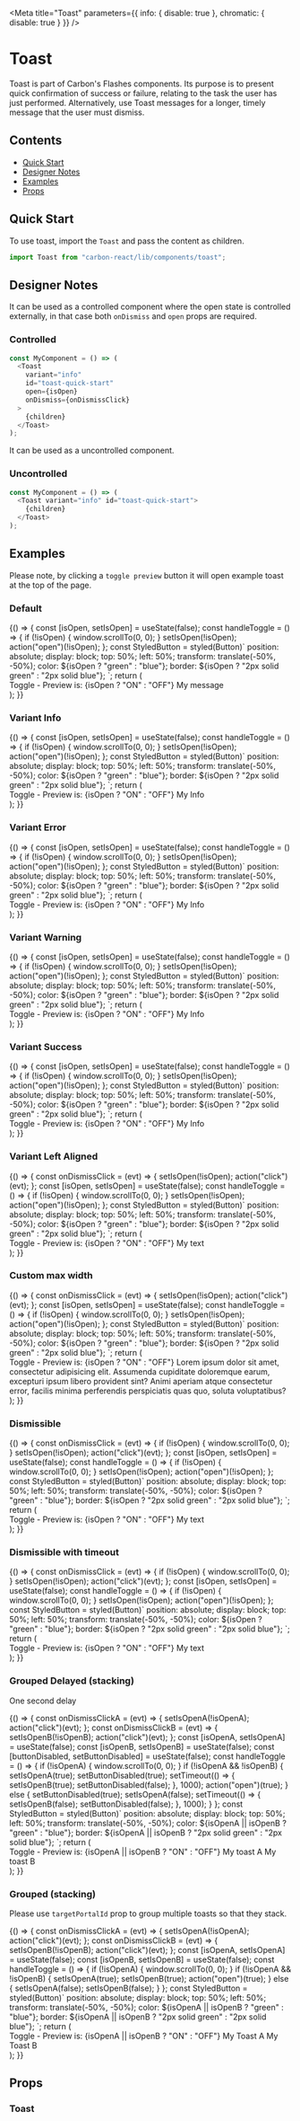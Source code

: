 
<Meta
  title="Toast"
  parameters={{ info: { disable: true }, chromatic: { disable: true } }}
/>

# Toast

Toast is part of Carbon's Flashes components.
Its purpose is to present quick confirmation of success or failure, relating to the task the user has just performed. Alternatively, use Toast messages for a longer, timely message that the user must dismiss.

## Contents

- [Quick Start](#quick-start)
- [Designer Notes](#designer-notes)
- [Examples](#examples)
- [Props](#props)

## Quick Start

To use toast, import the `Toast` and pass the content as children.

```javascript
import Toast from "carbon-react/lib/components/toast";
```

## Designer Notes

It can be used as a controlled component where the open state is controlled externally,
in that case both `onDismiss` and `open` props are required.

### Controlled

```javascript
const MyComponent = () => (
  <Toast
    variant="info"
    id="toast-quick-start"
    open={isOpen}
    onDismiss={onDismissClick}
  >
    {children}
  </Toast>
);
```

It can be used as a uncontrolled component.

### Uncontrolled

```javascript
const MyComponent = () => (
  <Toast variant="info" id="toast-quick-start">
    {children}
  </Toast>
);
```

## Examples

Please note, by clicking a `toggle preview` button it will open example toast at the top of the page.

### Default

<Preview>
  <Story name="default" parameters={{ info: { disable: true } }}>
    {() => {
      const [isOpen, setIsOpen] = useState(false);
      const handleToggle = () => {
        if (!isOpen) {
          window.scrollTo(0, 0);
        }
        setIsOpen(!isOpen);
        action("open")(!isOpen);
      };
      const StyledButton = styled(Button)`
        position: absolute;
        display: block;
        top: 50%;
        left: 50%;
        transform: translate(-50%, -50%);
        color: ${isOpen ? "green" : "blue"};
        border: ${isOpen ? "2px solid green" : "2px solid blue"};
      `;
      return (
        <div id="wrapper-default">
          <StyledButton id="button-default" key="button" onClick={handleToggle}>
            Toggle - Preview is: {isOpen ? "ON" : "OFF"}
          </StyledButton>
          <Toast id="toast-default" variant="success" open={isOpen}>
            My message
          </Toast>
        </div>
      );
    }}
  </Story>
</Preview>

### Variant Info

<Preview>
  <Story name="variant-info" parameters={{ info: { disable: true } }}>
    {() => {
      const [isOpen, setIsOpen] = useState(false);
      const handleToggle = () => {
        if (!isOpen) {
          window.scrollTo(0, 0);
        }
        setIsOpen(!isOpen);
        action("open")(!isOpen);
      };
      const StyledButton = styled(Button)`
        position: absolute;
        display: block;
        top: 50%;
        left: 50%;
        transform: translate(-50%, -50%);
        color: ${isOpen ? "green" : "blue"};
        border: ${isOpen ? "2px solid green" : "2px solid blue"};
      `;
      return (
        <div id="wrapper-variant-info">
          <StyledButton
            id="button-variant-info"
            key="button"
            onClick={handleToggle}
          >
            Toggle - Preview is: {isOpen ? "ON" : "OFF"}
          </StyledButton>
          <Toast variant="info" id="toast-variant-info" open={isOpen}>
            My Info
          </Toast>
        </div>
      );
    }}
  </Story>
</Preview>

### Variant Error

<Preview>
  <Story name="variant-error" parameters={{ info: { disable: true } }}>
    {() => {
      const [isOpen, setIsOpen] = useState(false);
      const handleToggle = () => {
        if (!isOpen) {
          window.scrollTo(0, 0);
        }
        setIsOpen(!isOpen);
        action("open")(!isOpen);
      };
      const StyledButton = styled(Button)`
        position: absolute;
        display: block;
        top: 50%;
        left: 50%;
        transform: translate(-50%, -50%);
        color: ${isOpen ? "green" : "blue"};
        border: ${isOpen ? "2px solid green" : "2px solid blue"};
      `;
      return (
        <div id="wrapper-variant-error">
          <StyledButton
            id="button-variant-error"
            key="button"
            onClick={handleToggle}
          >
            Toggle - Preview is: {isOpen ? "ON" : "OFF"}
          </StyledButton>
          <Toast variant="error" id="toast-variant-error" open={isOpen}>
            My Info
          </Toast>
        </div>
      );
    }}
  </Story>
</Preview>

### Variant Warning

<Preview>
  <Story name="variant-warning" parameters={{ info: { disable: true } }}>
    {() => {
      const [isOpen, setIsOpen] = useState(false);
      const handleToggle = () => {
        if (!isOpen) {
          window.scrollTo(0, 0);
        }
        setIsOpen(!isOpen);
        action("open")(!isOpen);
      };
      const StyledButton = styled(Button)`
        position: absolute;
        display: block;
        top: 50%;
        left: 50%;
        transform: translate(-50%, -50%);
        color: ${isOpen ? "green" : "blue"};
        border: ${isOpen ? "2px solid green" : "2px solid blue"};
      `;
      return (
        <div id="wrapper-variant-warning">
          <StyledButton
            id="button-variant-warning"
            key="button"
            onClick={handleToggle}
          >
            Toggle - Preview is: {isOpen ? "ON" : "OFF"}
          </StyledButton>
          <Toast variant="warning" id="toast-variant-warning" open={isOpen}>
            My Info
          </Toast>
        </div>
      );
    }}
  </Story>
</Preview>

### Variant Success

<Preview>
  <Story name="variant-success" parameters={{ info: { disable: true } }}>
    {() => {
      const [isOpen, setIsOpen] = useState(false);
      const handleToggle = () => {
        if (!isOpen) {
          window.scrollTo(0, 0);
        }
        setIsOpen(!isOpen);
        action("open")(!isOpen);
      };
      const StyledButton = styled(Button)`
        position: absolute;
        display: block;
        top: 50%;
        left: 50%;
        transform: translate(-50%, -50%);
        color: ${isOpen ? "green" : "blue"};
        border: ${isOpen ? "2px solid green" : "2px solid blue"};
      `;
      return (
        <div id="wrapper-variant-success">
          <StyledButton
            id="button-variant-success"
            key="button"
            onClick={handleToggle}
          >
            Toggle - Preview is: {isOpen ? "ON" : "OFF"}
          </StyledButton>
          <Toast variant="success" id="default-toast" open={isOpen}>
            My Info
          </Toast>
        </div>
      );
    }}
  </Story>
</Preview>

### Variant Left Aligned

<Preview>
  <Story name="left aligned" parameters={{ info: { disable: true } }}>
    {() => {
      const onDismissClick = (evt) => {
        setIsOpen(!isOpen);
        action("click")(evt);
      };
      const [isOpen, setIsOpen] = useState(false);
      const handleToggle = () => {
        if (!isOpen) {
          window.scrollTo(0, 0);
        }
        setIsOpen(!isOpen);
        action("open")(!isOpen);
      };
      const StyledButton = styled(Button)`
        position: absolute;
        display: block;
        top: 50%;
        left: 50%;
        transform: translate(-50%, -50%);
        color: ${isOpen ? "green" : "blue"};
        border: ${isOpen ? "2px solid green" : "2px solid blue"};
      `;
      return (
        <div id="wrapper-left-aligned">
          <StyledButton
            id="button-left-aligned"
            key="button"
            onClick={handleToggle}
          >
            Toggle - Preview is: {isOpen ? "ON" : "OFF"}
          </StyledButton>
          <Toast
            variant="warning"
            id="toast-left-aligned"
            open={isOpen}
            onDismiss={onDismissClick}
            isCenter={false}
          >
            My text
          </Toast>
        </div>
      );
    }}
  </Story>
</Preview>

### Custom max width

<Preview>
  <Story name="custom-max-width" parameters={{ info: { disable: true } }}>
    {() => {
      const onDismissClick = (evt) => {
        setIsOpen(!isOpen);
        action("click")(evt);
      };
      const [isOpen, setIsOpen] = useState(false);
      const handleToggle = () => {
        if (!isOpen) {
          window.scrollTo(0, 0);
        }
        setIsOpen(!isOpen);
        action("open")(!isOpen);
      };
      const StyledButton = styled(Button)`
        position: absolute;
        display: block;
        top: 50%;
        left: 50%;
        transform: translate(-50%, -50%);
        color: ${isOpen ? "green" : "blue"};
        border: ${isOpen ? "2px solid green" : "2px solid blue"};
      `;
      return (
        <div id="wrapper-custom-width">
          <StyledButton
            id="button-custom-width"
            key="button"
            onClick={handleToggle}
          >
            Toggle - Preview is: {isOpen ? "ON" : "OFF"}
          </StyledButton>
          <Toast
            variant="warning"
            id="toast-custom-width"
            open={isOpen}
            onDismiss={onDismissClick}
            isCenter={true}
            maxWidth="550px"
          >
            Lorem ipsum dolor sit amet, consectetur adipisicing elit. Assumenda
            cupiditate doloremque earum, excepturi ipsum libero provident sint?
            Animi aperiam atque consectetur error, facilis minima perferendis
            perspiciatis quas quo, soluta voluptatibus?
          </Toast>
        </div>
      );
    }}
  </Story>
</Preview>

### Dismissible

<Preview>
  <Story name="dismissible" parameters={{ info: { disable: true } }}>
    {() => {
      const onDismissClick = (evt) => {
        if (!isOpen) {
          window.scrollTo(0, 0);
        }
        setIsOpen(!isOpen);
        action("click")(evt);
      };
      const [isOpen, setIsOpen] = useState(false);
      const handleToggle = () => {
        if (!isOpen) {
          window.scrollTo(0, 0);
        }
        setIsOpen(!isOpen);
        action("open")(!isOpen);
      };
      const StyledButton = styled(Button)`
        position: absolute;
        display: block;
        top: 50%;
        left: 50%;
        transform: translate(-50%, -50%);
        color: ${isOpen ? "green" : "blue"};
        border: ${isOpen ? "2px solid green" : "2px solid blue"};
      `;
      return (
        <div id="wrapper-dismissible">
          <StyledButton
            id="button-toast-dismissible"
            key="button"
            onClick={handleToggle}
          >
            Toggle - Preview is: {isOpen ? "ON" : "OFF"}
          </StyledButton>
          <Toast
            variant="warning"
            id="toast-dismissible"
            open={isOpen}
            onDismiss={onDismissClick}
            isCenter={true}
          >
            My text
          </Toast>
        </div>
      );
    }}
  </Story>
</Preview>

### Dismissible with timeout

<Preview>
  <Story
    name="dismissible-with-timeout"
    parameters={{ info: { disable: true } }}
  >
    {() => {
      const onDismissClick = (evt) => {
        if (!isOpen) {
          window.scrollTo(0, 0);
        }
        setIsOpen(!isOpen);
        action("click")(evt);
      };
      const [isOpen, setIsOpen] = useState(false);
      const handleToggle = () => {
        if (!isOpen) {
          window.scrollTo(0, 0);
        }
        setIsOpen(!isOpen);
        action("open")(!isOpen);
      };
      const StyledButton = styled(Button)`
        position: absolute;
        display: block;
        top: 50%;
        left: 50%;
        transform: translate(-50%, -50%);
        color: ${isOpen ? "green" : "blue"};
        border: ${isOpen ? "2px solid green" : "2px solid blue"};
      `;
      return (
        <div id="wrapper-dismissible">
          <StyledButton
            id="button-toast-dismissible"
            key="button"
            onClick={handleToggle}
          >
            Toggle - Preview is: {isOpen ? "ON" : "OFF"}
          </StyledButton>
          <Toast
            variant="warning"
            id="toast-dismissible"
            open={isOpen}
            onDismiss={onDismissClick}
            isCenter={true}
            timeout={2000}
          >
            My text
          </Toast>
        </div>
      );
    }}
  </Story>
</Preview>

### Grouped Delayed (stacking)

One second delay

<Preview>
  <Story name="stacked-delayed" parameters={{ info: { disable: true } }}>
    {() => {
      const onDismissClickA = (evt) => {
        setIsOpenA(!isOpenA);
        action("click")(evt);
      };
      const onDismissClickB = (evt) => {
        setIsOpenB(!isOpenB);
        action("click")(evt);
      };
      const [isOpenA, setIsOpenA] = useState(false);
      const [isOpenB, setIsOpenB] = useState(false);
      const [buttonDisabled, setButtonDisabled] = useState(false);
      const handleToggle = () => {
        if (!isOpenA) {
          window.scrollTo(0, 0);
        }
        if (!isOpenA && !isOpenB) {
          setIsOpenA(true);
          setButtonDisabled(true);
          setTimeout(() => {
            setIsOpenB(true);
            setButtonDisabled(false);
          }, 1000);
          action("open")(true);
        } else {
          setButtonDisabled(true);
          setIsOpenA(false);
          setTimeout(() => {
            setIsOpenB(false);
            setButtonDisabled(false);
          }, 1000);
        }
      };
      const StyledButton = styled(Button)`
        position: absolute;
        display: block;
        top: 50%;
        left: 50%;
        transform: translate(-50%, -50%);
        color: ${isOpenA || isOpenB ? "green" : "blue"};
        border: ${isOpenA || isOpenB ? "2px solid green" : "2px solid blue"};
      `;
      return (
        <div id="wrapper-stacked-delayed">
          <StyledButton
            id="button-stacked-delayed"
            key="button"
            onClick={handleToggle}
            disabled={buttonDisabled}
          >
            Toggle - Preview is: {isOpenA || isOpenB ? "ON" : "OFF"}
          </StyledButton>
          <Toast
            id="toast-stacked-delayed-a"
            variant="warning"
            open={isOpenA}
            onDismiss={onDismissClickA}
            isCenter={true}
            targetPortalId="stacked-delay"
          >
            My toast A
          </Toast>
          <Toast
            id="toast-stacked-delayed-b"
            variant="error"
            open={isOpenB}
            onDismiss={onDismissClickB}
            isCenter={true}
            targetPortalId="stacked-delay"
          >
            My toast B
          </Toast>
        </div>
      );
    }}
  </Story>
</Preview>

### Grouped (stacking)

Please use `targetPortalId` prop to group multiple toasts so that they stack.

<Preview>
  <Story name="stacked" parameters={{ info: { disable: true } }}>
    {() => {
      const onDismissClickA = (evt) => {
        setIsOpenA(!isOpenA);
        action("click")(evt);
      };
      const onDismissClickB = (evt) => {
        setIsOpenB(!isOpenB);
        action("click")(evt);
      };
      const [isOpenA, setIsOpenA] = useState(false);
      const [isOpenB, setIsOpenB] = useState(false);
      const handleToggle = () => {
        if (!isOpenA) {
          window.scrollTo(0, 0);
        }
        if (!isOpenA && !isOpenB) {
          setIsOpenA(true);
          setIsOpenB(true);
          action("open")(true);
        } else {
          setIsOpenA(false);
          setIsOpenB(false);
        }
      };
      const StyledButton = styled(Button)`
        position: absolute;
        display: block;
        top: 50%;
        left: 50%;
        transform: translate(-50%, -50%);
        color: ${isOpenA || isOpenB ? "green" : "blue"};
        border: ${isOpenA || isOpenB ? "2px solid green" : "2px solid blue"};
      `;
      return (
        <div id="wrapper-stacked">
          <StyledButton id="button-stacked" key="button" onClick={handleToggle}>
            Toggle - Preview is: {isOpenA || isOpenB ? "ON" : "OFF"}
          </StyledButton>
          <Toast
            id="toast-stacked-a"
            variant="success"
            open={isOpenA}
            onDismiss={onDismissClickA}
            isCenter={true}
            targetPortalId="stacked"
          >
            My Toast A
          </Toast>
          <Toast
            id="toast-stacked-b"
            variant="warning"
            open={isOpenB}
            onDismiss={onDismissClickB}
            isCenter={true}
            targetPortalId="stacked"
          >
            My Toast B
          </Toast>
        </div>
      );
    }}
  </Story>
</Preview>

## Props

### Toast

<Props of={Toast} />
